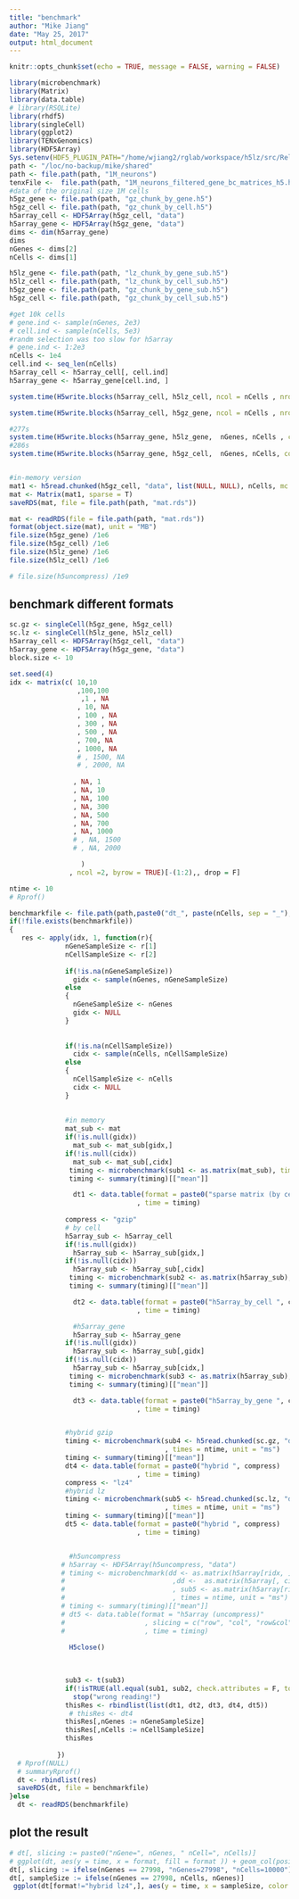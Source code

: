 ```yaml
---
title: "benchmark"
author: "Mike Jiang"
date: "May 25, 2017"
output: html_document
---
```


```r
knitr::opts_chunk$set(echo = TRUE, message = FALSE, warning = FALSE)
```
```r
library(microbenchmark)
library(Matrix)
library(data.table)
# library(RSQLite)
library(rhdf5)
library(singleCell)
library(ggplot2)
library(TENxGenomics)
library(HDF5Array)
Sys.setenv(HDF5_PLUGIN_PATH="/home/wjiang2/rglab/workspace/h5lz/src/Release/")
path <- "/loc/no-backup/mike/shared"
path <- file.path(path, "1M_neurons")
tenxFile <-  file.path(path, "1M_neurons_filtered_gene_bc_matrices_h5.h5")
#data of the original size 1M cells
h5gz_gene <- file.path(path, "gz_chunk_by_gene.h5")
h5gz_cell <- file.path(path, "gz_chunk_by_cell.h5")
h5array_cell <- HDF5Array(h5gz_cell, "data")
h5array_gene <- HDF5Array(h5gz_gene, "data")
dims <- dim(h5array_gene)
dims
nGenes <- dims[2]
nCells <- dims[1]
```
```r
h5lz_gene <- file.path(path, "lz_chunk_by_gene_sub.h5")
h5lz_cell <- file.path(path, "lz_chunk_by_cell_sub.h5")
h5gz_gene <- file.path(path, "gz_chunk_by_gene_sub.h5")
h5gz_cell <- file.path(path, "gz_chunk_by_cell_sub.h5")

#get 10k cells 
# gene.ind <- sample(nGenes, 2e3)
# cell.ind <- sample(nCells, 5e3)
#randm selection was too slow for h5array
# gene.ind <- 1:2e3
nCells <- 1e4
cell.ind <- seq_len(nCells)
h5array_cell <- h5array_cell[, cell.ind]
h5array_gene <- h5array_gene[cell.ind, ]

```



```r
system.time(H5write.blocks(h5array_cell, h5lz_cell, ncol = nCells , nrow = nGenes, compress = "lz4", block.size = 100, verbose = T)) #50s

system.time(H5write.blocks(h5array_cell, h5gz_gene, ncol = nCells , nrow = nGenes, compress = "gzip", block.size = 100, verbose = T)) #63.2s

#277s
system.time(H5write.blocks(h5array_gene, h5lz_gene,  nGenes, nCells , compress = "lz4", block.size = 100, verbose = T)) 
#286s
system.time(H5write.blocks(h5array_gene, h5gz_cell,  nGenes, nCells, compress = "gzip", block.size = 100, verbose = T)) 


#in-memory version
mat1 <- h5read.chunked(h5gz_cell, "data", list(NULL, NULL), nCells, mc.cores = 10)
mat <- Matrix(mat1, sparse = T)
saveRDS(mat, file = file.path(path, "mat.rds"))

```


```r
mat <- readRDS(file = file.path(path, "mat.rds"))
format(object.size(mat), unit = "MB")
file.size(h5gz_gene) /1e6
file.size(h5gz_cell) /1e6
file.size(h5lz_gene) /1e6
file.size(h5lz_cell) /1e6

# file.size(h5uncompress) /1e9
```

## benchmark different formats
```r
sc.gz <- singleCell(h5gz_gene, h5gz_cell)
sc.lz <- singleCell(h5lz_gene, h5lz_cell)
h5array_cell <- HDF5Array(h5gz_cell, "data")
h5array_gene <- HDF5Array(h5gz_gene, "data")
block.size <- 10

set.seed(4)
idx <- matrix(c( 10,10
                 ,100,100
                  ,1 , NA
                 , 10, NA
                 , 100 , NA
                 , 300 , NA
                 , 500 , NA
                 , 700, NA
                 , 1000, NA
                 # , 1500, NA
                 # , 2000, NA
                 
                , NA, 1
                , NA, 10
                , NA, 100
                , NA, 300
                , NA, 500
                , NA, 700
                , NA, 1000
                # , NA, 1500
                # , NA, 2000

                  )
               , ncol =2, byrow = TRUE)[-(1:2),, drop = F]

ntime <- 10
# Rprof()

benchmarkfile <- file.path(path,paste0("dt_", paste(nCells, sep = "_"), ".rds"))
if(!file.exists(benchmarkfile))
{
   res <- apply(idx, 1, function(r){
              nGeneSampleSize <- r[1]
              nCellSampleSize <- r[2]
              
              if(!is.na(nGeneSampleSize))
                gidx <- sample(nGenes, nGeneSampleSize)
              else
              {
                nGeneSampleSize <- nGenes
                gidx <- NULL
              }
                
              
              if(!is.na(nCellSampleSize))
                cidx <- sample(nCells, nCellSampleSize)
              else
              {
                nCellSampleSize <- nCells
                cidx <- NULL
              }
                
              
              #in memory
              mat_sub <- mat
              if(!is.null(gidx))
                mat_sub <- mat_sub[gidx,]
              if(!is.null(cidx))
                mat_sub <- mat_sub[,cidx]
               timing <- microbenchmark(sub1 <- as.matrix(mat_sub), times = ntime, unit = "ms")
               timing <- summary(timing)[["mean"]]

                dt1 <- data.table(format = paste0("sparse matrix (by cell)")
                                , time = timing)
              
              compress <- "gzip"
              # by cell
              h5array_sub <- h5array_cell
              if(!is.null(gidx))
                h5array_sub <- h5array_sub[gidx,]
              if(!is.null(cidx))
                h5array_sub <- h5array_sub[,cidx]
               timing <- microbenchmark(sub2 <- as.matrix(h5array_sub), times = ntime, unit = "ms")
               timing <- summary(timing)[["mean"]]

                dt2 <- data.table(format = paste0("h5array_by_cell ", compress)
                                , time = timing)

                #h5array_gene
                h5array_sub <- h5array_gene
              if(!is.null(gidx))
                h5array_sub <- h5array_sub[,gidx]
              if(!is.null(cidx))
                h5array_sub <- h5array_sub[cidx,]
               timing <- microbenchmark(sub3 <- as.matrix(h5array_sub), times = ntime, unit = "ms")
               timing <- summary(timing)[["mean"]]

                dt3 <- data.table(format = paste0("h5array_by_gene ", compress)
                                , time = timing)


              #hybrid gzip
              timing <- microbenchmark(sub4 <- h5read.chunked(sc.gz, "data", list(gidx, cidx), block.size = block.size)
                                       , times = ntime, unit = "ms")
              timing <- summary(timing)[["mean"]]
              dt4 <- data.table(format = paste0("hybrid ", compress)
                                , time = timing)
              compress <- "lz4"
              #hybrid lz
              timing <- microbenchmark(sub5 <- h5read.chunked(sc.lz, "data", list(gidx, cidx), block.size = block.size)
                                       , times = ntime, unit = "ms")
              timing <- summary(timing)[["mean"]]
              dt5 <- data.table(format = paste0("hybrid ", compress)
                                , time = timing)


               #h5uncompress
             # h5array <- HDF5Array(h5uncompress, "data")
             # timing <- microbenchmark(dd <- as.matrix(h5array[ridx, ])
             #                           ,dd <-  as.matrix(h5array[, cidx])
             #                           , sub5 <- as.matrix(h5array[ridx, cidx])
             #                           , times = ntime, unit = "ms")
             # timing <- summary(timing)[["mean"]]
             # dt5 <- data.table(format = "h5array (uncompress)"
             #                    , slicing = c("row", "col", "row&col")
             #                    , time = timing)  
              
               H5close()
              
              

              sub3 <- t(sub3)
              if(!isTRUE(all.equal(sub1, sub2, check.attributes = F, tol = 2e-8))||!isTRUE(all.equal(sub1, sub3, check.attributes = F, tol = 2e-8))||!isTRUE(all.equal(sub1, sub4, check.attributes = F, tol = 2e-8))||!isTRUE(all.equal(sub1, sub5, check.attributes = F, tol = 2e-8)))
                stop("wrong reading!")
              thisRes <- rbindlist(list(dt1, dt2, dt3, dt4, dt5))
               # thisRes <- dt4
              thisRes[,nGenes := nGeneSampleSize]
              thisRes[,nCells := nCellSampleSize]
              thisRes
             
            })
  # Rprof(NULL)
  # summaryRprof()
  dt <- rbindlist(res)
  saveRDS(dt, file = benchmarkfile)
}else
  dt <- readRDS(benchmarkfile)
```

## plot the result
```r

# dt[, slicing := paste0("nGene=", nGenes, " nCell=", nCells)]
# ggplot(dt, aes(y = time, x = format, fill = format )) + geom_col(position = "dodge")  + ylab("time (ms)")  +facet_wrap(~slicing, scales = "free")
dt[, slicing := ifelse(nGenes == 27998, "nGenes=27998", "nCells=10000")]
dt[, sampleSize := ifelse(nGenes == 27998, nCells, nGenes)]
 ggplot(dt[format!="hybrid lz4",], aes(y = time, x = sampleSize, color = format )) + geom_line() + geom_point()  + ylab("time (ms)")+facet_wrap(~slicing, scales = "free") + scale_y_log10()


```


